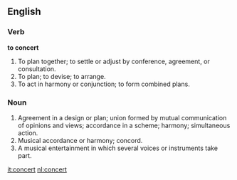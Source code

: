 ==English==

===Verb===

'''to concert'''

#To plan together; to settle or adjust by conference, agreement, or consultation.
#To plan; to devise; to arrange.
#To act in harmony or conjunction; to form combined plans.

===Noun===

#Agreement in a design or plan; union formed by mutual communication of opinions and views; accordance in a scheme; harmony; simultaneous action.
#Musical accordance or harmony; concord.
#A musical entertainment in which several voices or instruments take part.

[[it:concert]]
[[nl:concert]]